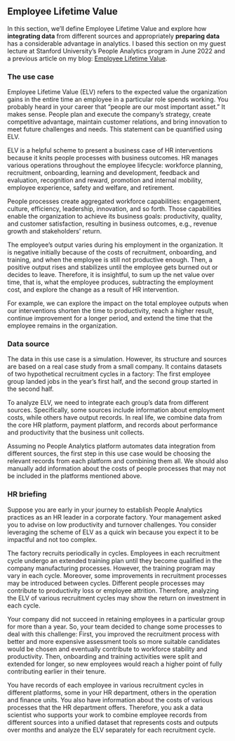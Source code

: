 ## Employee Lifetime Value

In this section, we'll define Employee Lifetime Value and explore how **integrating data** from different sources and appropriately **preparing data** has a considerable advantage in analytics. I based this section on my guest lecture at Stanford University's People Analytics program in June 2022 and a previous article on my blog: [Employee Lifetime Value](https://www.littalics.com/employee-lifetime-value/).



### The use case 

Employee Lifetime Value (ELV) refers to the expected value the organization gains in the entire time an employee in a particular role spends working. You probably heard in your career that "people are our most important asset." It makes sense. People plan and execute the company's strategy, create competitive advantage, maintain customer relations, and bring innovation to meet future challenges and needs. This statement can be quantified using ELV. 

ELV is a helpful scheme to present a business case of HR interventions because it knits people processes with business outcomes. HR manages various operations throughout the employee lifecycle: workforce planning, recruitment, onboarding, learning and development, feedback and evaluation, recognition and reward, promotion and internal mobility, employee experience, safety and welfare, and retirement. 

People processes create aggregated workforce capabilities: engagement, culture, efficiency, leadership, innovation, and so forth. Those capabilities enable the organization to achieve its business goals: productivity, quality, and customer satisfaction, resulting in business outcomes, e.g., revenue growth and stakeholders' return.

The employee's output varies during his employment in the organization. It is negative initially because of the costs of recruitment, onboarding, and training, and when the employee is still not productive enough. Then, a positive output rises and stabilizes until the employee gets burned out or decides to leave. Therefore, it is insightful, to sum up the net value over time, that is, what the employee produces, subtracting the employment cost, and explore the change as a result of HR intervention.

For example, we can explore the impact on the total employee outputs when our interventions shorten the time to productivity, reach a higher result, continue improvement for a longer period, and extend the time that the employee remains in the organization. 



### Data source

The data in this use case is a simulation. However, its structure and sources are based on a real case study from a small company. It contains datasets of two hypothetical recruitment cycles in a factory: The first employee group landed jobs in the year's first half, and the second group started in the second half. 

To analyze ELV, we need to integrate each group's data from different sources. Specifically, some sources include information about employment costs, while others have output records. In real life, we combine data from the core HR platform, payment platform, and records about performance and productivity that the business unit collects.

Assuming no People Analytics platform automates data integration from different sources, the first step in this use case would be choosing the relevant records from each platform and combining them all. We should also manually add information about the costs of people processes that may not be included in the platforms mentioned above. 
 


### HR briefing

Suppose you are early in your journey to establish People Analytics practices as an HR leader in a corporate factory. Your management asked you to advise on low productivity and turnover challenges. You consider leveraging the scheme of ELV as a quick win because you expect it to be impactful and not too complex. 

The factory recruits periodically in cycles. Employees in each recruitment cycle undergo an extended training plan until they become qualified in the company manufacturing processes. However, the training program may vary in each cycle. Moreover, some improvements in recruitment processes may be introduced between cycles. Different people processes may contribute to productivity loss or employee attrition. Therefore, analyzing the ELV of various recruitment cycles may show the return on investment in each cycle.

Your company did not succeed in retaining employees in a particular group for more than a year. So, your team decided to change some processes to deal with this challenge: First, you improved the recruitment process with better and more expensive assessment tools so more suitable candidates would be chosen and eventually contribute to workforce stability and productivity. Then, onboarding and training activities were split and extended for longer, so new employees would reach a higher point of fully contributing earlier in their tenure. 

You have records of each employee in various recruitment cycles in different platforms, some in your HR department, others in the operation and finance units. You also have information about the costs of various processes that the HR department offers. Therefore, you ask a data scientist who supports your work to combine employee records from different sources into a unified dataset that represents costs and outputs over months and analyze the ELV separately for each recruitment cycle.


